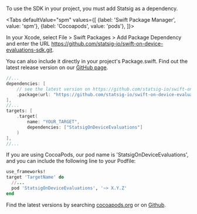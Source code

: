
To use the SDK in your project, you must add Statsig as a dependency.

<Tabs
  defaultValue="spm"
  values={[
    {label: 'Swift Package Manager', value: 'spm'}, 
    {label: 'Cocoapods', value: 'pods'},
  ]}>

  <TabItem value="spm">

In your Xcode, select File > Swift Packages > Add Package Dependency
and enter the URL https://github.com/statsig-io/swift-on-device-evaluations-sdk.git.

You can also include it directly in your project's Package.swift. Find out the latest release version on our [GitHub page](https://github.com/statsig-io/swift-on-device-evaluations-sdk/releases).

```swift
//...
dependencies: [
    // see the latest version on https://github.com/statsig-io/swift-on-device-evaluations-sdk/releases
    .package(url: "https://github.com/statsig-io/swift-on-device-evaluations-sdk.git", .upToNextMinor("X.Y.Z")),
],
//...
targets: [
    .target(
        name: "YOUR_TARGET",
        dependencies: ["StatsigOnDeviceEvaluations"]
    )
],
//...
```

  </TabItem>
  <TabItem value="pods">

If you are using CocoaPods, our pod name is 'StatsigOnDeviceEvaluations', and you can include the following line to your Podfile:

```ruby
use_frameworks!
target 'TargetName' do
  //...
  pod 'StatsigOnDeviceEvaluations', '~> X.Y.Z'
end
```

Find the latest versions by searching [cocoapods.org](https://cocoapods.org/) or on [Github](https://github.com/statsig-io/swift-on-device-evaluations-sdk/releases).

  </TabItem>
</Tabs>
